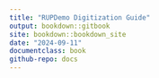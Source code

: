 ```yaml
---
title: "RUPDemo Digitization Guide"
output: bookdown::gitbook
site: bookdown::bookdown_site
date: "2024-09-11"
documentclass: book
github-repo: docs
---
```

